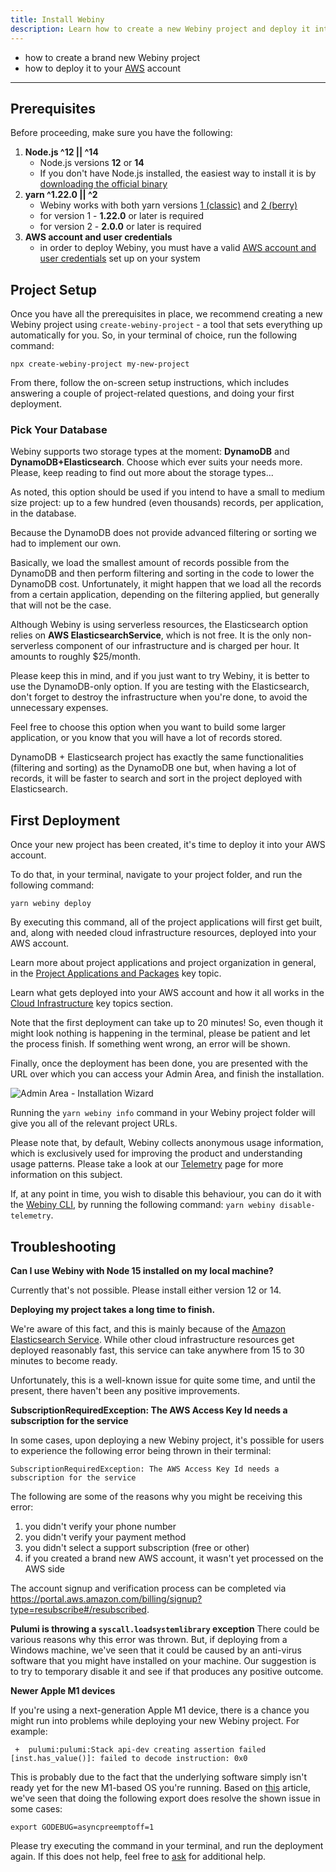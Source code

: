 ```yaml
---
title: Install Webiny
description: Learn how to create a new Webiny project and deploy it into your AWS account.
---
```



<Alert type="success" title="WHAT YOU’LL LEARN"> 

- how to create a brand new Webiny project
- how to deploy it to your [AWS](https://aws.amazon.com/) account

</Alert>

---

## Prerequisites

Before proceeding, make sure you have the following:

1. **Node.js ^12 || ^14**
    - Node.js versions **12** or **14**
    - If you don't have Node.js installed, the easiest way to install it is by [downloading the official binary](https://nodejs.org/en/)
2. **yarn ^1.22.0 || ^2**
    - Webiny works with both yarn versions [1 (classic)](https://yarnpkg.com/en/docs/install) and [2 (berry)](https://yarnpkg.com/)
    - for version 1 - **1.22.0** or later is required
    - for version 2 - **2.0.0** or later is required
3. **AWS account and user credentials**
    - in order to deploy Webiny, you must have a valid [AWS account and user credentials](/docs/how-to-guides/deployment/aws/configure-aws-credentials) set up on your system


## Project Setup

Once you have all the prerequisites in place, we recommend creating a new Webiny project using `create-webiny-project` - a tool that sets everything up automatically for you. So, in your terminal of choice, run the following command:

```
npx create-webiny-project my-new-project
```

From there, follow the on-screen setup instructions, which includes answering a couple of project-related questions, and doing your first deployment.

### Pick Your Database

Webiny supports two storage types at the moment: **DynamoDB** and **DynamoDB+Elasticsearch**.
Choose which ever suits your needs more. Please, keep reading to find out more about the storage types...

<TabsComponent>
  <TabsItem title="DynamoDB">

As noted, this option should be used if you intend to have a small to medium size project: up to a few hundred (even thousands) records, per application, in the database.


<Alert type="info">

Because the DynamoDB does not provide advanced filtering or sorting we had to implement our own.

</Alert>

Basically, we load the smallest amount of records possible from the DynamoDB and then perform filtering and sorting in the code to lower the DynamoDB cost.
Unfortunately, it might happen that we load all the records from a certain application, depending on the filtering applied, but generally that will not be the case.

  </TabsItem>
  <TabsItem title="DynamoDB + Elasticsearch">

<Alert type="danger" title="AWS RESOURCES ARE NOT FREE!">

Although Webiny is using serverless resources, the Elasticsearch option relies on **AWS ElasticsearchService**, which is not free.
It is the only non-serverless component of our infrastructure and is charged per hour. It amounts to roughly $25/month.

Please keep this in mind, and if you just want to try Webiny, it is better to use the DynamoDB-only option.
If you are testing with the Elasticsearch, don't forget to destroy the infrastructure when you're done, to avoid the unnecessary expenses.

</Alert>

Feel free to choose this option when you want to build some larger application, or you know that you will have a lot of records stored.

DynamoDB + Elasticsearch project has exactly the same functionalities (filtering and sorting) as the DynamoDB one but, when having a lot of records, it will be faster to search and sort in the project deployed with Elasticsearch.

  </TabsItem>
</TabsComponent>

## First Deployment

Once your new project has been created, it's time to deploy it into your AWS account.

To do that, in your terminal, navigate to your project folder, and run the following command:

```
yarn webiny deploy
```

By executing this command, all of the project applications will first get built, and, along with needed cloud infrastructure resources, deployed into your AWS account.

<Alert type="info" title="Project Applications">

Learn more about project applications and project organization in general, in the [Project Applications and Packages](/docs/key-topics/project-organization/project-applications-and-packages) key topic.

</Alert>

<Alert type="success" title="Cloud Infrastructure">

Learn what gets deployed into your AWS account and how it all works in the [Cloud Infrastructure](/docs/key-topics/cloud-infrastructure/introduction) key topics section.

</Alert>

Note that the first deployment can take up to 20 minutes! So, even though it might look nothing is happening in the terminal, please be patient and let the process finish. If something went wrong, an error will be shown.

Finally, once the deployment has been done, you are presented with the URL over which you can access your Admin Area, and finish the installation.

![Admin Area - Installation Wizard](./assets/installation-wizard.png)

<Alert type="info" title="Misplaced Admin area URL?">

Running the `yarn webiny info` command in your Webiny project folder will give you all of the relevant project URLs.

</Alert>

<Alert type="warning" title="Telemetry">

Please note that, by default, Webiny collects anonymous usage information, which is exclusively used for improving the product and understanding usage patterns. Please take a look at our [Telemetry](https://www.webiny.com/telemetry/) page for more information on this subject.

If, at any point in time, you wish to disable this behaviour, you can do it with the [Webiny CLI](/docs/key-topics/webiny-cli), by running the following command: `yarn webiny disable-telemetry`.

</Alert>

## Troubleshooting


**Can I use Webiny with Node 15 installed on my local machine?**

Currently that's not possible. Please install either version 12 or 14.

**Deploying my project takes a long time to finish.**

We're aware of this fact, and this is mainly because of the [Amazon Elasticsearch Service](https://aws.amazon.com/elasticsearch-service/). While other cloud infrastructure resources get deployed reasonably fast, this service can take anywhere from 15 to 30 minutes to become ready.

Unfortunately, this is a well-known issue for quite some time, and until the present, there haven't been any positive improvements.

**SubscriptionRequiredException: The AWS Access Key Id needs a subscription for the service**

In some cases, upon deploying a new Webiny project, it's possible for users to experience the following error being thrown in their terminal:

```
SubscriptionRequiredException: The AWS Access Key Id needs a subscription for the service
```

The following are some of the reasons why you might be receiving this error:

1. you didn't verify your phone number
2. you didn't verify your payment method
3. you didn't select a support subscription (free or other)
4. if you created a brand new AWS account, it wasn't yet processed on the AWS side

The account signup and verification process can be completed via https://portal.aws.amazon.com/billing/signup?type=resubscribe#/resubscribed.

**Pulumi is throwing a `syscall.loadsystemlibrary` exception**
There could be various reasons why this error was thrown. But, if deploying from a Windows machine, we've seen that it could be
caused by an anti-virus software that you might have installed on your machine. Our suggestion is to try to temporary disable it and see if that produces any positive outcome.

**Newer Apple M1 devices**

If you're using a next-generation Apple M1 device, there is a chance you might run into problems while deploying your new Webiny project. For example:

```
 +  pulumi:pulumi:Stack api-dev creating assertion failed [inst.has_value()]: failed to decode instruction: 0x0
```

This is probably due to the fact that the underlying software simply isn't ready yet for the new M1-based OS you're running. Based on [this](https://github.com/hashicorp/terraform/issues/27350) article, we've seen that doing the following export does resolve the shown issue in some cases:

```
export GODEBUG=asyncpreemptoff=1
```

Please try executing the command in your terminal, and run the deployment again. If this does not help, feel free to [ask](https://www.webiny.com/slack) for additional help.
